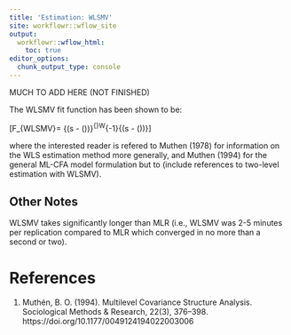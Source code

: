 ```yaml
---
title: 'Estimation: WLSMV'
site: workflowr::wflow_site
output:
  workflowr::wflow_html:
    toc: true
editor_options:
  chunk_output_type: console
---
```


MUCH TO ADD HERE (NOT FINISHED)

The WLSMV fit function has been shown to be:

\[F_{WLSMV}= {\left(s - \sigma(\hat\theta)\right)}^{\prime}W^{-1}{\left(s - \sigma(\hat\theta)\right)}\]

where the interested reader is refered to Muthen (1978) for information on the WLS estimation method more generally, and Muthen (1994)  for the general ML-CFA model formulation but to (include references to two-level estimation with WLSMV).


## Other Notes

WLSMV takes significantly longer than MLR (i.e., WLSMV was 2-5 minutes per replication compared to MLR which converged in no more than a second or two).


# References


1. Muthén, B. O. (1994). Multilevel Covariance Structure Analysis. Sociological Methods & Research, 22(3), 376–398. https://doi.org/10.1177/0049124194022003006
